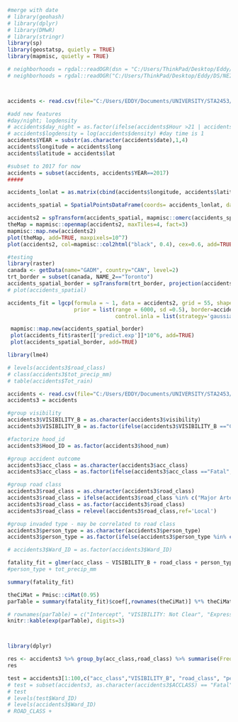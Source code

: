 ```{r}
#merge with date
# library(geohash)
# library(dplyr)
# library(DMwR)
# library(stringr)
library(sp)
library(geostatsp, quietly = TRUE)
library(mapmisc, quietly = TRUE)

# neighborhoods = rgdal::readOGR(dsn = "C:/Users/ThinkPad/Desktop/Eddy/DS", layer = "NEIGHBORHOODS_WGS84")
# neighborhoods = rgdal::readOGR("C:/Users/ThinkPad/Desktop/Eddy/DS/NEIGHBORHOODS_WGS84.shp",layer="NEIGHBORHOODS_WGS84")



accidents <- read.csv(file="C:/Users/EDDY/Documents/UNIVERSITY/STA2453/Proj2/accidents.csv", header=TRUE, sep=",")

#add new features
#day/night; logdensity
# accidents$day_night = as.factor(ifelse(accidents$Hour >21 | accidents$Hour <6, "Night", "Day")) #day time is 1
# accidents$logdensity = log(accidents$density) #day time is 1
accidents$YEAR = substr(as.character(accidents$date),1,4)
accidents$longitude = accidents$long
accidents$latitude = accidents$lat

#subset to 2017 for now
accidents = subset(accidents, accidents$YEAR==2017)
#####

accidents_lonlat = as.matrix(cbind(accidents$longitude, accidents$latitude),nrow=nrow(accidents))

accidents_spatial = SpatialPointsDataFrame(coords= accidents_lonlat, data = accidents, coords.nrs = numeric(0), CRS("+proj=longlat +datum=WGS84 +ellps=WGS84 +towgs84=0,0,0"),  bbox = NULL)

accidents2 = spTransform(accidents_spatial, mapmisc::omerc(accidents_spatial, angle=-17))
theMap = mapmisc::openmap(accidents2, maxTiles=4, fact=3)
mapmisc::map.new(accidents2)
plot(theMap, add=TRUE, maxpixels=10^7)
plot(accidents2, col=mapmisc::col2html("black", 0.4), cex=0.6, add=TRUE)
```


```{r}
#testing
library(raster)
canada <- getData(name="GADM", country="CAN", level=2)
trt_border = subset(canada, NAME_2=="Toronto")
accidents_spatial_border = spTransform(trt_border, projection(accidents2))
# plot(accidents_spatial)
```



```{r}
accidents_fit = lgcp(formula = ~ 1, data = accidents2, grid = 55, shape = 1, buffer = 2000, 
                     prior = list(range = 6000, sd =0.5), border=accidents_spatial_border, 
                                  control.inla = list(strategy='gaussian'), verbose=FALSE, covariates = list(ROAD_CLASS = accidents2$ROAD_CLASS))

 mapmisc::map.new(accidents_spatial_border)
 plot(accidents_fit$raster[['predict.exp']]*10^6, add=TRUE)
 plot(accidents_spatial_border, add=TRUE)

```


```{r}
library(lme4)

# levels(accidents3$road_class)
# class(accidents3$tot_precip_mm)
# table(accidents$Tot_rain)

accidents <- read.csv(file="C:/Users/EDDY/Documents/UNIVERSITY/STA2453/Proj2/accidents.csv", header=TRUE, sep=",")
accidents3 = accidents

#group visibility
accidents3$VISIBILITY_B = as.character(accidents3$visibility)
accidents3$VISIBILITY_B = as.factor(ifelse(accidents3$VISIBILITY_B =="Clear", "Clear", "Not Clear"))

#factorize hood_id
accidents3$Hood_ID = as.factor(accidents3$hood_num)

#group accident outcome
accidents3$acc_class = as.character(accidents3$acc_class)
accidents3$acc_class = as.factor(ifelse(accidents3$acc_class =="Fatal", "Fatal", "Non-Fatal"))

#group road class
accidents3$road_class = as.character(accidents3$road_class)
accidents3$road_class = ifelse(accidents3$road_class %in% c("Major Arterial", "Major Arterial Ramp", "Minor Arterial"), "Arterial", ifelse(accidents3$road_class %in% c("Expressway", "Expressway Ramp"), "Expressway", accidents3$road_class))
accidents3$road_class = as.factor(accidents3$road_class)                                                        
accidents3$road_class = relevel(accidents3$road_class,ref='Local')

#group invaded type - may be correlated to road class
accidents3$person_type = as.character(accidents3$person_type)
accidents3$person_type = as.factor(ifelse(accidents3$person_type %in% c("Pedestrian", "Pedestrian - Not Hit"), "Pedestrian involved", "Pedestrian not involved"))

# accidents3$Ward_ID = as.factor(accidents3$Ward_ID)

fatality_fit = glmer(acc_class ~ VISIBILITY_B + road_class + person_type + (1|Hood_ID), family = "binomial", data=accidents3)
#person_type + tot_precip_mm 

summary(fatality_fit)

theCiMat = Pmisc::ciMat(0.95)
parTable = summary(fatality_fit)$coef[,rownames(theCiMat)] %*% theCiMat

# rownames(parTable) = c("Intercept", "VISIBILITY: Not Clear", "Expressway", "Expressway Ramp", "Laneway", "Local", "Major Arterial" , "Major Arterial Ramp" , "Minor Arterial", "Night Time")
knitr::kable(exp(parTable), digits=3)



library(dplyr)

res <- accidents3 %>% group_by(acc_class,road_class) %>% summarise(Freq=n())
res
```




```{r}
test = accidents3[1:100,c("acc_class","VISIBILITY_B", "road_class", "person_type", "tot_precip_mm", "Hood_ID")]
# test = subset(accidents3, as.character(accidents3$ACCLASS) == "Fatal")
# test
# levels(test$Ward_ID)
# levels(accidents3$Ward_ID)
# ROAD_CLASS + 
```












